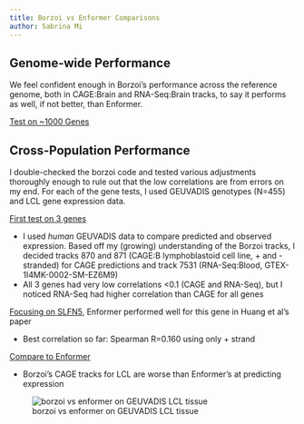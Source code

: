 ```yaml
---
title: Borzoi vs Enformer Comparisons
author: Sabrina Mi
---
```


## Genome-wide Performance

We feel confident enough in Borzoi's performance across the reference genome, both in CAGE:Brain and RNA-Seq:Brain tracks, to say it performs as well, if not better, than Enformer.

[Test on ~1000 Genes](https://sabrina-dl.hakyimlab.org/posts/2023-09-25-borzoi-cage-test/)


## Cross-Population Performance

I double-checked the borzoi code and tested various adjustments thoroughly enough to rule out that the low correlations are from errors on my end. For each of the gene tests, I used GEUVADIS genotypes (N=455) and LCL gene expression data.


[First test on 3 genes](https://sabrina-dl.hakyimlab.org/posts/2023-10-04-personalized-test-on-a-few-genes/)

* I used *human* GEUVADIS data to compare predicted and observed expression. Based off my (growing) understanding of the Borzoi tracks, I decided tracks 870 and 871 (CAGE:B lymphoblastoid cell line, + and - stranded) for CAGE predictions and track 7531 (RNA-Seq:Blood, GTEX-1I4MK-0002-SM-EZ6M9) 
* All 3 genes had very low correlations <0.1 (CAGE and RNA-Seq), but I noticed RNA-Seq had higher correlation than CAGE for all genes

[Focusing on SLFN5](https://sabrina-dl.hakyimlab.org/posts/2023-10-18-borzoi-personalized-on-Huang-et-al-high-performance-gene/), Enformer performed well for this gene in Huang et al's paper

* Best correlation so far: Spearman R=0.160 using only + strand

[Compare to Enformer](https://sabrina-dl.hakyimlab.org/posts/2023-10-20-borzoi-vs-enformer-personalized-prediction)

* Borzoi's CAGE tracks for LCL are worse than Enformer's at predicting expression

![borzoi vs enformer on GEUVADIS LCL tissue](borzoi_enformer_scatter.png)
